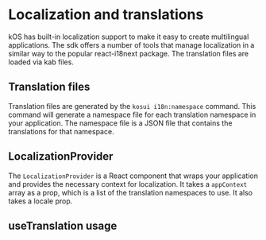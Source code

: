 
<Meta title="Foundations/10. Localization" />

# Localization and translations

kOS has built-in localization support to make it easy to create multilingual applications. The sdk offers a number of tools that manage localization in a similar way to the popular react-i18next package. The translation files are loaded via kab files.

## Translation files

Translation files are generated by the `kosui i18n:namespace` command. This command will generate a namespace file for each translation namespace in your application. The namespace file is a JSON file that contains the translations for that namespace.

## LocalizationProvider

The `LocalizationProvider` is a React component that wraps your application and provides the necessary context for localization. It takes a `appContext` array as a prop, which is a list of the translation namespaces to use. It also takes a locale prop.

<Canvas of={LocalizationStory} />
<Snippet name="app@preview.tsx" />

## useTranslation usage
